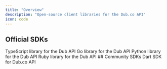 ```yaml
---
title: "Overview"
description: "Open-source client libraries for the Dub.co API"
icon: code
---
```


## Official SDKs

<CardGroup cols={2}>
  <Card title="TypeScript" icon="npm" href="/sdks/typescript/overview">
    TypeScript library for the Dub API
  </Card>
  <Card title="Go" icon="golang" href="https://d.to/go" iconType="brands">
    Go library for the Dub API
  </Card>
  <Card title="Python" icon="python" href="https://d.to/python">
    Python library for the Dub API
  </Card>
  <Card title="Ruby" icon="gem" href="https://d.to/ruby">
    Ruby library for the Dub API
  </Card>
</CardGroup>
## Community SDKs

<CardGroup cols={2}>
  <Card title="Flutter (Dart)" icon="github" href="https://d.to/dart">
    Dart SDK for Dub.co API
  </Card>
</CardGroup>
